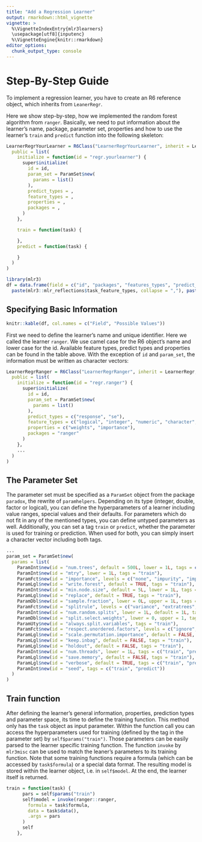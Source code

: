 ```yaml
---
title: "Add a Regression Learner"
output: rmarkdown::html_vignette
vignette: >
  %\VignetteIndexEntry{mlr3learners}
  \usepackage[utf8]{inputenc}
  %\VignetteEngine{knitr::rmarkdown}
editor_options:
  chunk_output_type: console
---
```

# Step-By-Step Guide
To implement a regression learner, you have to create an R6 reference object, which inherits from `LeanerRegr`.

Here we show step-by-step, how we implemented the random forest algorithm from `ranger`.
Basically, we need to put information about the learner's name, package, parameter set, properties and how to use the learner's `train` and `predict` function into the following skeleton:


```r
LearnerRegrYourLearner = R6Class("LearnerRegrYourLearner", inherit = LearnerRegr,
  public = list(
    initialize = function(id = "regr.yourlearner") {
      super$initialize(
        id = id,
        param_set = ParamSet$new(
          params = list()
        ),
        predict_types = ,
        feature_types = ,
        properties = ,
        packages = ,
      )
    },

    train = function(task) {

    },
    predict = function(task) {

    }
  )
)
```

```r
library(mlr3)
df = data.frame(field = c("id", "packages", "features_types", "predict_types", "param_set", "properties"), "possible_values" = c("id", "package name as character variable",
  paste(mlr3::mlr_reflections$task_feature_types, collapse = ","), paste(mlr3::mlr_reflections$learner_predict_types$regr, collapse = ","), "ParamSet from the package paradox", paste(mlr3::mlr_reflections$learner_properties$regr, collapse = ",")))
```

## Specifying Basic Information
```r
knitr::kable(df, col.names = c("Field", "Possible Values"))
```

First we need to define the learner's name and unique identifier. Here we called the learner `ranger`. We use camel case for the R6 object's name and lower case for the id. Available feature types, predict types and properties can be found in the table above. With the exception of `id` and `param_set`, the information must be written as character vectors:

```r
LearnerRegrRanger = R6Class("LearnerRegrRanger", inherit = LearnerRegr,
  public = list(
    initialize = function(id = "regr.ranger") {
      super$initialize(
        id = id,
        param_set = ParamSet$new(
          params = list()
        ),
        predict_types = c("response", "se"),
        feature_types = c("logical", "integer", "numeric", "character", "factor", "ordered"),
        properties = c("weights", "importance"),
        packages = "ranger"
      )
    },
    ...
  )
)
```

## The Parameter Set
The parameter set must be specified as a `ParamSet` object from the package `paradox`, the rewrite of `paramhelpers`.
Depending on its type (integer, double, factor or logical), you can define the hyperparameters of a learner including value ranges, special values and their defaults.
For parameters which do not fit in any of the mentioned types, you can define untyped parameters as well.
Additionally, you can set a tag `train` or `predict`, whether the parameter is used for training or prediction.
When used for both, you can simply insert a character vector including both tags.

```r
...
param_set = ParamSet$new(
  params = list(
    ParamInt$new(id = "num.trees", default = 500L, lower = 1L, tags = c("train", "predict")),
    ParamInt$new(id = "mtry", lower = 1L, tags = "train"),
    ParamFct$new(id = "importance", levels = c("none", "impurity", "impurity_corrected", "permutation"), tags = "train"),
    ParamLgl$new(id = "write.forest", default = TRUE, tags = "train"),
    ParamInt$new(id = "min.node.size", default = 5L, lower = 1L, tags = "train"), # for probability == TRUE, def = 10
    ParamLgl$new(id = "replace", default = TRUE, tags = "train"),
    ParamDbl$new(id = "sample.fraction", lower = 0L, upper = 1L, tags = "train"), # for replace == FALSE, def = 0.632
    ParamFct$new(id = "splitrule", levels = c("variance", "extratrees", "maxstat"), default = "variance", tags = "train"),
    ParamInt$new(id = "num.random.splits", lower = 1L, default = 1L, tags = "train"), # requires = quote(splitrule == "extratrees")
    ParamDbl$new(id = "split.select.weights", lower = 0, upper = 1, tags = "train"),
    ParamUty$new(id = "always.split.variables", tags = "train"),
    ParamFct$new(id = "respect.unordered.factors", levels = c("ignore", "order", "partition"), default = "ignore", tags = "train"), # for splitrule == "extratree= partition
    ParamLgl$new(id = "scale.permutation.importance", default = FALSE, tags = "train"), #requires = quote(importance == "permutation")
    ParamLgl$new(id = "keep.inbag", default = FALSE, tags = "train"),
    ParamLgl$new(id = "holdout", default = FALSE, tags = "train"),
    ParamInt$new(id = "num.threads", lower = 1L, tags = c("train", "predict")),
    ParamLgl$new(id = "save.memory", default = FALSE, tags = "train"),
    ParamLgl$new(id = "verbose", default = TRUE, tags = c("train", "predict")),
    ParamInt$new(id = "seed", tags = c("train", "predict"))
  )
)
```

## Train function
After defining the learner's  general information, properties, prediction types and parameter space, its time to define the training function.
This method only has the `task` object as input parameter.
Within the function call you can access the hyperparameters used for training (defined by the tag in the parameter set) by `self$params("train")`.
Those parameters can be easily parsed to the learner specific training function.
The function `invoke` by `mlr3misc` can be used to match the leaner's parameters to its training function.
Note that some training functions require a formula (which can be accessed by `task$formula`) or a special data format.
The resulting model is stored within the learner object, i.e. in `self$model`.
At the end, the learner itself is returned.

```r
train = function(task) {
      pars = self$params("train")
      self$model = invoke(ranger::ranger,
        formula = task$formula,
        data = task$data(),
        .args = pars
      )
      self
    },
```
